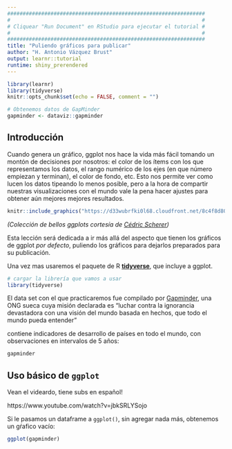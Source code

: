 ```yaml
---
################################################################
#                                                              #
# Cliquear "Run Document" en RStudio para ejecutar el tutorial #
#                                                              #
################################################################
title: "Puliendo gráficos para publicar"
author: "H. Antonio Vázquez Brust"
output: learnr::tutorial
runtime: shiny_prerendered
---
```


```r
library(learnr)
library(tidyverse)
knitr::opts_chunk$set(echo = FALSE, comment = "")

# Obtenemos datos de GapMinder
gapminder <- dataviz::gapminder
```

## Introducción

Cuando genera un gráfico, ggplot nos hace la vida más fácil tomando un montón de decisiones por nosotros: el color de los ítems con los que representamos los datos, el rango numérico de los ejes (en que número empiezan y terminan), el color de fondo, etc. Esto nos permite ver como lucen los datos tipeando lo menos posible, pero a la hora de compartir nuestras visualizaciones con el mundo vale la pena hacer ajustes para obtener aún mejores mejores resultados.



```r
knitr::include_graphics("https://d33wubrfki0l68.cloudfront.net/8c4f8d80813b30c55d7220734f1fe1e4d82aaeb4/50127/img/ggplot-tutorial/overview.png")
```

_(Colección de bellos ggplots cortesía de [Cédric Scherer](www.cedricscherer.com/2019/08/05/a-ggplot2-tutorial-for-beautiful-plotting-in-r/))_


Esta lección será dedicada a ir más allá del aspecto que tienen los gráficos de ggplot _por defecto_, puliendo los gráficos para dejarlos preparados para su publicación.

Una vez mas usaremos el paquete de R [**tidyverse**](https://www.tidyverse.org/), que incluye a ggplot.


```r
# cargar la librería que vamos a usar
library(tidyverse)
```

El data set con el que practicaremos fue compilado por [Gapminder](https://www.gapminder.org/ ), una ONG sueca cuya misión declarada es "luchar contra la ignorancia devastadora con una visión del mundo basada en hechos, que todo el mundo pueda entender"

contiene indicadores de desarrollo de países en todo el mundo, con observaciones en intervalos de 5 años:

```r
gapminder
```

## Uso básico de `ggplot` 


Vean el videardo, tiene subs en español!

https://www.youtube.com/watch?v=jbkSRLYSojo




Si le pasamos un dataframe a `ggplot()`, sin agregar nada más, obtenemos un gŕafico vacío:


```r
ggplot(gapminder)
```
